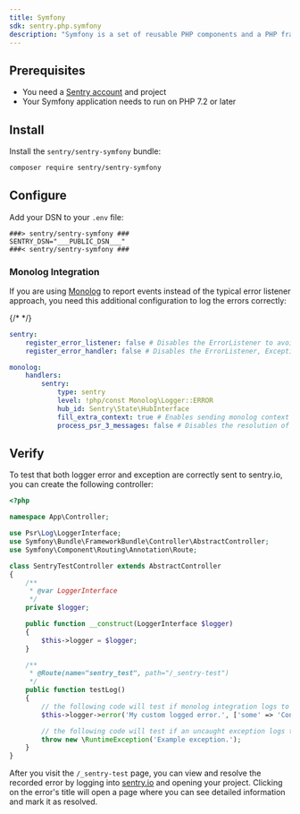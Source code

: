```yaml
---
title: Symfony
sdk: sentry.php.symfony
description: "Symfony is a set of reusable PHP components and a PHP framework to build web applications and services. Learn how to set it up with Sentry."
---
```


## Prerequisites

* You need a [Sentry account](https://sentry.io/signup/) and project
* Your Symfony application needs to run on PHP 7.2 or later

## Install

Install the `sentry/sentry-symfony` bundle:

```bash
composer require sentry/sentry-symfony
```

## Configure

Add your DSN to your `.env` file:

<SignInNote />

```plain {filename:.env}
###> sentry/sentry-symfony ###
SENTRY_DSN="___PUBLIC_DSN___"
###< sentry/sentry-symfony ###
```

### Monolog Integration

If you are using [Monolog](https://github.com/Seldaek/monolog) to report events instead of the typical error listener approach, you need this additional configuration to log the errors correctly:

{/* <!-- prettier-ignore --> */}
```yaml {filename:config/packages/sentry.yaml}
sentry:
    register_error_listener: false # Disables the ErrorListener to avoid duplicated log in sentry
    register_error_handler: false # Disables the ErrorListener, ExceptionListener and FatalErrorListener integrations of the base PHP SDK

monolog:
    handlers:
        sentry:
            type: sentry
            level: !php/const Monolog\Logger::ERROR
            hub_id: Sentry\State\HubInterface
            fill_extra_context: true # Enables sending monolog context to Sentry
            process_psr_3_messages: false # Disables the resolution of PSR-3 placeholders in reported messages
```

## Verify

To test that both logger error and exception are correctly sent to sentry.io, you can create the following controller:

```php
<?php

namespace App\Controller;

use Psr\Log\LoggerInterface;
use Symfony\Bundle\FrameworkBundle\Controller\AbstractController;
use Symfony\Component\Routing\Annotation\Route;

class SentryTestController extends AbstractController
{
    /**
     * @var LoggerInterface
     */
    private $logger;

    public function __construct(LoggerInterface $logger)
    {
        $this->logger = $logger;
    }

    /**
     * @Route(name="sentry_test", path="/_sentry-test")
     */
    public function testLog()
    {
        // the following code will test if monolog integration logs to sentry
        $this->logger->error('My custom logged error.', ['some' => 'Context Data']);

        // the following code will test if an uncaught exception logs to sentry
        throw new \RuntimeException('Example exception.');
    }
}
```

After you visit the `/_sentry-test` page, you can view and resolve the recorded error by logging into [sentry.io](https://sentry.io) and opening your project. Clicking on the error's title will open a page where you can see detailed information and mark it as resolved.
